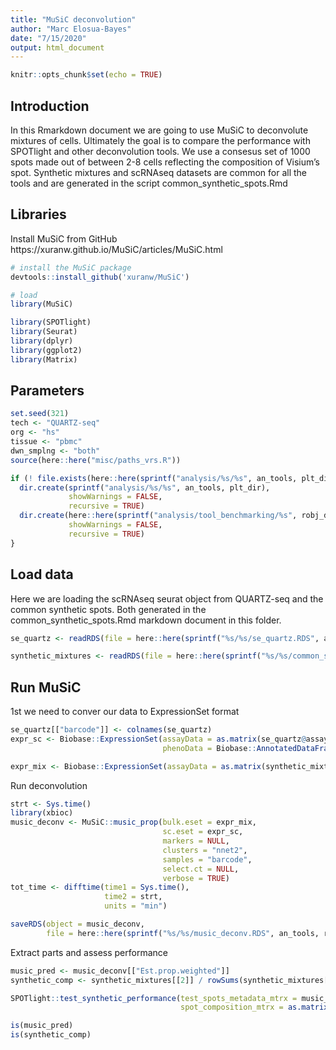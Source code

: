 ```yaml
---
title: "MuSiC deconvolution"
author: "Marc Elosua-Bayes"
date: "7/15/2020"
output: html_document
---
```


```r
knitr::opts_chunk$set(echo = TRUE)
```

## Introduction
In this Rmarkdown document we are going to use MuSiC to deconvolute mixtures of cells. Ultimately the goal is to compare the performance with SPOTlight and other deconvolution tools. We use a consesus set of 1000 spots made out of between 2-8 cells reflecting the composition of Visium's spot. Synthetic mixtures and scRNAseq datasets are common for all the tools and are generated in the script common_synthetic_spots.Rmd

## Libraries
Install MuSiC from GitHub
https://xuranw.github.io/MuSiC/articles/MuSiC.html
```r
# install the MuSiC package
devtools::install_github('xuranw/MuSiC')

# load
library(MuSiC)
```

```r
library(SPOTlight)
library(Seurat)
library(dplyr)
library(ggplot2)
library(Matrix)
```

## Parameters
```r
set.seed(321)
tech <- "QUARTZ-seq"
org <- "hs"
tissue <- "pbmc"
dwn_smplng <- "both"
source(here::here("misc/paths_vrs.R"))

if (! file.exists(here::here(sprintf("analysis/%s/%s", an_tools, plt_dir)))) {
  dir.create(sprintf("analysis/%s/%s", an_tools, plt_dir),
             showWarnings = FALSE,
             recursive = TRUE)
  dir.create(here::here(sprintf("analysis/tool_benchmarking/%s", robj_dir)),
             showWarnings = FALSE,
             recursive = TRUE)
}
```

## Load data
Here we are loading the scRNAseq seurat object from QUARTZ-seq and the common synthetic spots. Both generated in the common_synthetic_spots.Rmd markdown document in this folder.
```r
se_quartz <- readRDS(file = here::here(sprintf("%s/%s/se_quartz.RDS", an_tools, robj_dir)))

synthetic_mixtures <- readRDS(file = here::here(sprintf("%s/%s/common_synthetic_mixtures.RDS", an_tools, robj_dir)))
```


## Run MuSiC
1st we need to conver our data to ExpressionSet format
```r
se_quartz[["barcode"]] <- colnames(se_quartz)
expr_sc <- Biobase::ExpressionSet(assayData = as.matrix(se_quartz@assays$RNA@counts),
                                  phenoData = Biobase::AnnotatedDataFrame(data = se_quartz@meta.data))

expr_mix <- Biobase::ExpressionSet(assayData = as.matrix(synthetic_mixtures[[1]]))
```

Run deconvolution
```r
strt <- Sys.time()
library(xbioc)
music_deconv <- MuSiC::music_prop(bulk.eset = expr_mix,
                                  sc.eset = expr_sc,
                                  markers = NULL,
                                  clusters = "nnet2",
                                  samples = "barcode",
                                  select.ct = NULL,
                                  verbose = TRUE)
tot_time <- difftime(time1 = Sys.time(),
                     time2 = strt,
                     units = "min")

saveRDS(object = music_deconv,
        file = here::here(sprintf("%s/%s/music_deconv.RDS", an_tools, robj_dir)))
```

Extract parts and assess performance
```r
music_pred <- music_deconv[["Est.prop.weighted"]]
synthetic_comp <- synthetic_mixtures[[2]] / rowSums(synthetic_mixtures[[2]])

SPOTlight::test_synthetic_performance(test_spots_metadata_mtrx = music_pred,
                                      spot_composition_mtrx = as.matrix(synthetic_comp))

is(music_pred)
is(synthetic_comp)
```


